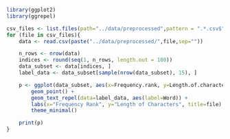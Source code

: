 ```r

library(ggplot2)
library(ggrepel)

csv_files <- list.files(path="../data/preprocessed",pattern = ".*.csv$")
for (file in csv_files){
    data <- read.csv(paste("../data/preprocessed/",file,sep=""))

    n_rows <- nrow(data)
    indices <- round(seq(1, n_rows, length.out = 100))
    data_subset <- data[indices, ]
    label_data <- data_subset[sample(nrow(data_subset), 15), ]

    p <- ggplot(data_subset, aes(x=Frequency.rank, y=Length.of.characters, label=Word)) +
        geom_point() +
        geom_text_repel(data=label_data, aes(label=Word)) +
        labs(x="Frequency Rank", y="Length of Characters", title=file) +
        theme_minimal()

    print(p)
}
```
